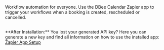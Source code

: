 Workflow automation for everyone. Use the DBee Calendar Zapier app to trigger your workflows when a booking is created, rescheduled or cancelled.

<br />
**After Installation:** You lost your generated API key? Here you can generate a new key and find all information
on how to use the installed app: <a href="/apps/zapier/setup">Zapier App Setup</a>
